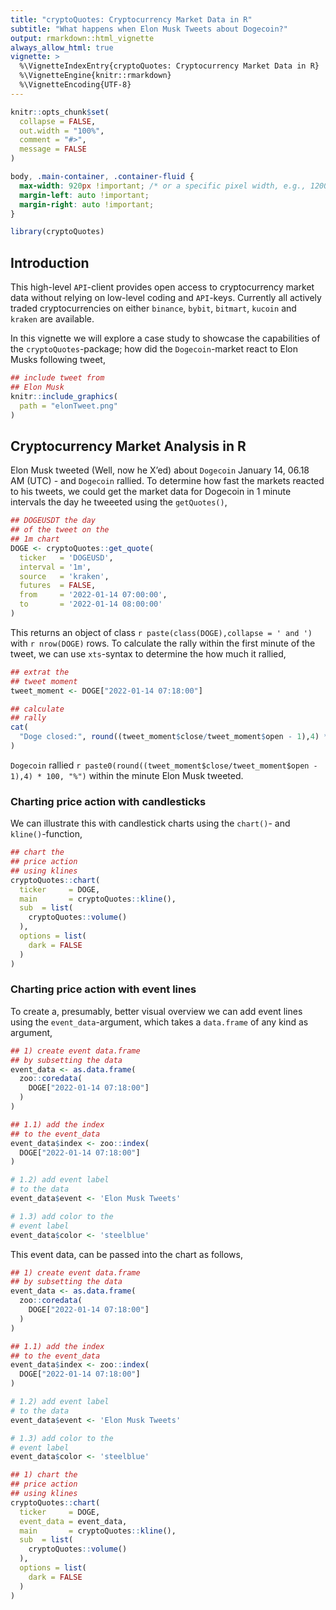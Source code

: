 ```yaml
---
title: "cryptoQuotes: Cryptocurrency Market Data in R"
subtitle: "What happens when Elon Musk Tweets about Dogecoin?"
output: rmarkdown::html_vignette
always_allow_html: true
vignette: >
  %\VignetteIndexEntry{cryptoQuotes: Cryptocurrency Market Data in R}
  %\VignetteEngine{knitr::rmarkdown}
  %\VignetteEncoding{UTF-8}
---
```

  
```r
knitr::opts_chunk$set(
  collapse = FALSE,
  out.width = "100%",
  comment = "#>",
  message = FALSE
)
```

```css
body, .main-container, .container-fluid {
  max-width: 920px !important; /* or a specific pixel width, e.g., 1200px */
  margin-left: auto !important;
  margin-right: auto !important;
}
```


```r
library(cryptoQuotes)
```

## Introduction

This high-level `API`-client provides open access to cryptocurrency market data without relying on low-level coding and `API`-keys. Currently all actively traded cryptocurrencies on either `binance`, `bybit`, `bitmart`, `kucoin` and `kraken` are available.

In this vignette we will explore a case study to showcase the capabilities of the `cryptoQuotes`-package; how did the `Dogecoin`-market react to Elon Musks following tweet,

<div align="center">
```r
## include tweet from
## Elon Musk
knitr::include_graphics(
  path = "elonTweet.png"
)
```
</div>

## Cryptocurrency Market Analysis in R

Elon Musk tweeted (Well, now he X'ed) about `Dogecoin` January 14, 06.18 AM (UTC) - and `Dogecoin` rallied. To determine how fast the markets reacted to his tweets, we could get the market data for Dogecoin in 1 minute intervals the day he tweeeted using the ```getQuotes()```,



```r
## DOGEUSDT the day
## of the tweet on the
## 1m chart
DOGE <- cryptoQuotes::get_quote(
  ticker   = 'DOGEUSD',
  interval = '1m',
  source   = 'kraken',
  futures  = FALSE,
  from     = '2022-01-14 07:00:00',
  to       = '2022-01-14 08:00:00'
)
```

This returns an object of class `r paste(class(DOGE),collapse = ' and ')` with `r nrow(DOGE)` rows. To calculate the rally within the first minute of the tweet, we can use `xts`-syntax to determine the how much it rallied,


```r
## extrat the
## tweet moment
tweet_moment <- DOGE["2022-01-14 07:18:00"]

## calculate 
## rally
cat(
  "Doge closed:", round((tweet_moment$close/tweet_moment$open - 1),4) * 100, "%"
)
```


`Dogecoin` rallied `r paste0(round((tweet_moment$close/tweet_moment$open - 1),4) * 100, "%")` within the minute Elon Musk tweeted. 

### Charting price action with candlesticks

We can illustrate this with candlestick charts using the ```chart()```- and ```kline()```-function, 

```r
## chart the
## price action
## using klines
cryptoQuotes::chart(
  ticker     = DOGE,
  main       = cryptoQuotes::kline(),
  sub  = list(
    cryptoQuotes::volume()
  ),
  options = list(
    dark = FALSE
  )
)
```

### Charting price action with event lines

To create a, presumably, better visual overview we can add event lines using the  ```event_data```-argument, which takes a ```data.frame``` of any kind as argument,

```r
## 1) create event data.frame
## by subsetting the data
event_data <- as.data.frame(
  zoo::coredata(
    DOGE["2022-01-14 07:18:00"]
  )
)

## 1.1) add the index 
## to the event_data
event_data$index <- zoo::index(
  DOGE["2022-01-14 07:18:00"]
)

# 1.2) add event label
# to the data
event_data$event <- 'Elon Musk Tweets'

# 1.3) add color to the
# event label
event_data$color <- 'steelblue'
```

This event data, can be passed into the chart as follows,

```r
## 1) create event data.frame
## by subsetting the data
event_data <- as.data.frame(
  zoo::coredata(
    DOGE["2022-01-14 07:18:00"]
  )
)

## 1.1) add the index 
## to the event_data
event_data$index <- zoo::index(
  DOGE["2022-01-14 07:18:00"]
)

# 1.2) add event label
# to the data
event_data$event <- 'Elon Musk Tweets'

# 1.3) add color to the
# event label
event_data$color <- 'steelblue'

## 1) chart the
## price action
## using klines
cryptoQuotes::chart(
  ticker     = DOGE,
  event_data = event_data,
  main       = cryptoQuotes::kline(),
  sub  = list(
    cryptoQuotes::volume()
  ),
  options = list(
    dark = FALSE
  )
)
```

